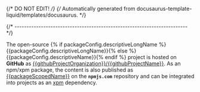 {/* DO NOT EDIT! */}
{/* Automatically generated from docusaurus-template-liquid/templates/docusaurus. */}




{/* ------------------------------------------------------------------------ */}

<ProjectOverview />

<CommonDetailsReproducibleOperations />

<CommonEmbeddedBareMetal />

The open-source {% if packageConfig.descriptiveLongName %}{{packageConfig.descriptiveLongName}}{% else %}{{packageConfig.descriptiveName}}{% endif %} project is hosted on **GitHub** as
[{{githubProjectOrganization}}/{{githubProjectName}}](https://github.com/{{githubProjectOrganization}}/{{githubProjectName}}).
As an npm/xpm package, the content is also published as
[{{packageScopedName}}](https://www.npmjs.com/package/{{packageScopedName}}/)
on the **`npmjs.com`** repository
and can be integrated into projects as an [xpm](https://xpack.github.io/xpm/)
dependency.

<CommonWhatAreXpmPackages />

<ProjectFeatures />

<ProjectBenefits />

<CommonInstallSummary />


